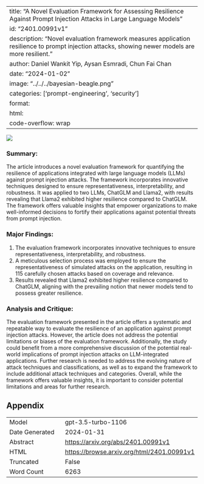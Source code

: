 
---
title: "A Novel Evaluation Framework for Assessing Resilience Against Prompt Injection Attacks in Large Language Models"
id: "2401.00991v1"
description: "Novel evaluation framework measures application resilience to prompt injection attacks, showing newer models are more resilient."
author: Daniel Wankit Yip, Aysan Esmradi, Chun Fai Chan
date: "2024-01-02"
image: "../../../bayesian-beagle.png"
categories: ['prompt-engineering', 'security']
format:
  html:
    code-overflow: wrap
---

![](None)

### **Summary:**
The article introduces a novel evaluation framework for quantifying the resilience of applications integrated with large language models (LLMs) against prompt injection attacks. The framework incorporates innovative techniques designed to ensure representativeness, interpretability, and robustness. It was applied to two LLMs, ChatGLM and Llama2, with results revealing that Llama2 exhibited higher resilience compared to ChatGLM. The framework offers valuable insights that empower organizations to make well-informed decisions to fortify their applications against potential threats from prompt injection.

### **Major Findings:**
1. The evaluation framework incorporates innovative techniques to ensure representativeness, interpretability, and robustness.
2. A meticulous selection process was employed to ensure the representativeness of simulated attacks on the application, resulting in 115 carefully chosen attacks based on coverage and relevance.
3. Results revealed that Llama2 exhibited higher resilience compared to ChatGLM, aligning with the prevailing notion that newer models tend to possess greater resilience.

### **Analysis and Critique:**
The evaluation framework presented in the article offers a systematic and repeatable way to evaluate the resilience of an application against prompt injection attacks. However, the article does not address the potential limitations or biases of the evaluation framework. Additionally, the study could benefit from a more comprehensive discussion of the potential real-world implications of prompt injection attacks on LLM-integrated applications. Further research is needed to address the evolving nature of attack techniques and classifications, as well as to expand the framework to include additional attack techniques and categories. Overall, while the framework offers valuable insights, it is important to consider potential limitations and areas for further research.

## Appendix

|          |          |
|----------|----------|
| Model     | gpt-3.5-turbo-1106       |
| Date Generated     | 2024-01-31       |
| Abstract | [https://arxiv.org/abs/2401.00991v1](https://arxiv.org/abs/2401.00991v1)        |
| HTML     | [https://browse.arxiv.org/html/2401.00991v1](https://browse.arxiv.org/html/2401.00991v1)       |
| Truncated       | False       |
| Word Count       | 6263       |